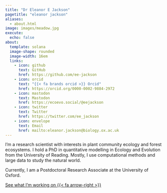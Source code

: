 ```yaml
---
title: "Dr Eleanor E Jackson"
pagetitle: "eleanor jackson"
aliases:
  - about.html
image: images/meadow.jpg
execute:
  echo: false
about: 
  template: solana
  image-shape: rounded
  image-width: 16em
  links:
    - icon: github 
      text: GitHub
      href: https://github.com/ee-jackson
    - icon: orcid
      text: "{{< fa brands orcid >}} Orcid"
      href: https://orcid.org/0000-0002-9884-2972
    - icon: mastodon 
      text: Mastodon
      href: https://ecoevo.social/@eejackson
    - icon: twitter 
      text: Twitter
      href: https://twitter.com/ee_jackson
    - icon: envelope 
      text: Email
      href: mailto:eleanor.jackson@biology.ox.ac.uk
---
```


I'm a research scientist with interests in plant community ecology and forest ecosystems. I hold a PhD in quantitative modelling in Ecology and Evolution from the University of Reading. Mostly, I use computational methods and large data to study the natural world.

Currently, I am a Postdoctoral Research Associate at the University of Oxford.

[See what I'm working on {{< fa arrow-right >}}](/research.qmd)

<!-- mastodon verification -->

<a rel="me" href="https://ecoevo.social/@eejackson"></a>
